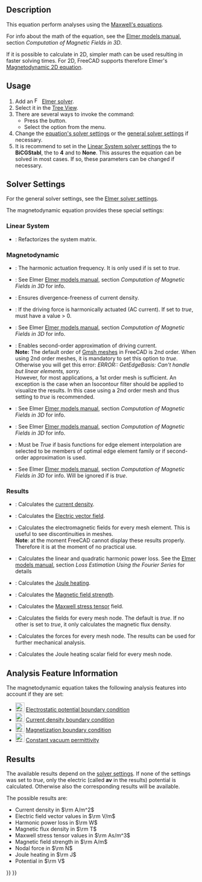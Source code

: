 <languages/>
<translate>

<!--T:1-->
{{Docnav
|[[FEM_EquationElectricforce|Electricforce Equation]]
|[[FEM_EquationMagnetodynamic2D|Magnetodynamic 2D Equation]]
|[[FEM_Workbench|FEM]]
|IconL=FEM_EquationElectricforce.svg
|IconR=FEM_EquationMagnetodynamic2D.svg
|IconC=Workbench_FEM.svg
}}

<!--T:2-->
{{GuiCommand
|Name=FEM EquationMagnetodynamic
|MenuLocation=Solve → Electromagnetic Equations → Magnetodynamic Equation
|Workbenches=[[FEM_Workbench|FEM]]
|Version=0.21
|SeeAlso=[[FEM_EquationMagnetodynamic2D|Magnetodynamic 2D equation]]
}}

==Description== <!--T:24-->

<!--T:3-->
This equation perform analyses using the [https://en.wikipedia.org/wiki/Maxwell%27s_equations Maxwell's equations].

<!--T:4-->
For info about the math of the equation, see the [http://www.elmerfem.org/blog/documentation/ Elmer models manual], section ''Computation of Magnetic Fields in 3D''.

<!--T:5-->
If it is possible to calculate in 2D, simpler math can be used resulting in faster solving times. For 2D, FreeCAD supports therefore Elmer's [[FEM_EquationMagnetodynamic2D|Magnetodynamic 2D equation]].

==Usage== <!--T:6-->

<!--T:7-->
# Add an [[Image:FEM_SolverElmer.svg|16px|link=FEM_SolverElmer#Equations]] [[FEM_SolverElmer#Equations|Elmer solver]].
# Select it in the [[Tree_View|Tree View]].
# There are several ways to invoke the command:
#* Press the {{Button|[[Image:FEM_EquationMagnetodynamic.svg|16px]] [[FEM_EquationMagnetodynamic|Magnetodynamic Equation]]}} button.
#* Select the {{MenuCommand|Solve → Electromagnetic Equations → [[Image:FEM_EquationMagnetodynamic.svg|16px]] Magnetodynamic Equation}} option from the menu.
# Change the [[#Solver_Settings|equation's solver settings]] or the [[FEM_SolverElmer_SolverSettings|general solver settings]] if necessary.
# It is recommend to set in the [[FEM_SolverElmer_SolverSettings#Linear_System|Linear System solver settings]] the {{PropertyData|Linear Iterative Method}} to '''BiCGStabl ''', the {{PropertyData|BiCGstabl Degree}} to '''4''' and {{PropertyData|Linear Preconditioning}} to '''None'''. This assures the equation can be solved in most cases. If so, these parameters can be changed if necessary.

==Solver Settings== <!--T:8-->

<!--T:9-->
For the general solver settings, see the [[FEM_SolverElmer_SolverSettings|Elmer solver settings]].

<!--T:10-->
The magnetodynamic equation provides these special settings:

===Linear System=== <!--T:23-->

<!--T:11-->
* {{PropertyData|Linear System Refactorize}}:  Refactorizes the system matrix.

===Magnetodynamic=== <!--T:12-->

<!--T:13-->
* {{PropertyData|Angular Frequency}}: The harmonic actuation frequency. It is only used if {{PropertyData|Is Harmonic}} is set to ''true''.
* {{PropertyData|Automated Source Projection BCs}}: See Elmer [https://www.elmerfem.org/blog/documentation/ Elmer models manual], section ''Computation of Magnetic Fields in 3D'' for info.
* {{PropertyData|FixInput Current Density}}: Ensures divergence-freeness of current density.
* {{PropertyData|Is Harmonic}}: If the driving force is harmonically actuated (AC current). If set to ''true'', {{PropertyData|Angular Frequency}} must have a value > 0.
* {{PropertyData|Lagrange Gauge Penalization Coefficient}}: See Elmer [https://www.elmerfem.org/blog/documentation/ Elmer models manual], section ''Computation of Magnetic Fields in 3D'' for info.
* {{PropertyData|Quadratic Approximation}}: Enables second-order approximation of driving current.</br>'''Note:''' The default order of [[FEM_MeshGmshFromShape|Gmsh meshes]] in FreeCAD is 2nd order. When using 2nd order meshes, it is mandatory to set this option to ''true''. Otherwise you will get this error: ''ERROR:: GetEdgeBasis: Can't handle but linear elements, sorry.''</br>However, for most applications, a 1st order mesh is sufficient. An exception is the case when an Isocontour filter should be applied to visualize the results. In this case using a 2nd order mesh and thus setting {{PropertyData|Quadratic Approximation}} to ''true'' is recommended.
* {{PropertyData|Static Conductivity}}: See Elmer [https://www.elmerfem.org/blog/documentation/ Elmer models manual], section ''Computation of Magnetic Fields in 3D'' for info.
* {{PropertyData|Use Lagrange Gauge}}: See Elmer [https://www.elmerfem.org/blog/documentation/ Elmer models manual], section ''Computation of Magnetic Fields in 3D'' for info.
* {{PropertyData|Use Piola Transform}}: Must be ''True'' if basis functions for edge element interpolation are selected to be members of optimal edge element family or if second-order approximation is used.
* {{PropertyData|Use Tree Gauge}}: See Elmer [https://www.elmerfem.org/blog/documentation/ Elmer models manual], section ''Computation of Magnetic Fields in 3D'' for info. Will be ignored if {{PropertyData|Use Piola Transform}} is ''true''.

===Results=== <!--T:14-->

<!--T:15-->
* {{PropertyData|Calculate Current Density}}: Calculates the [https://en.wikipedia.org/wiki/Current_density current density].
* {{PropertyData|Calculate Electric Field}}: Calculates the [https://en.wikipedia.org/wiki/Electric_field Electric vector field].
* {{PropertyData|Calculate Elemental Fields}}: Calculates the electromagnetic fields for every mesh element. This is useful to see discontinuities in meshes.</br>'''Note''': at the moment FreeCAD cannot display these results properly. Therefore it is at the moment of no practical use.
* {{PropertyData|Calculate Harmonic Loss}}: Calculates the linear and quadratic harmonic power loss. See the [https://www.elmerfem.org/blog/documentation/ Elmer models manual], section ''Loss Estimation Using the Fourier Series'' for details
* {{PropertyData|Calculate Joule Heating}}: Calculates the [https://en.wikipedia.org/wiki/Joule_heating Joule heating].
* {{PropertyData|Calculate Magnetic Strength}}: Calculates the [https://en.wikipedia.org/wiki/Magnetic_field Magnetic field strength].
* {{PropertyData|Calculate Maxwell Stress}}: Calculates the [https://en.wikipedia.org/wiki/Maxwell_stress_tensor Maxwell stress tensor] field.
* {{PropertyData|Calculate Nodal Fields}}: Calculates the fields for every mesh node. The default is ''true''. If no other {{PropertyData|Calculate *}} is set to ''true'', it only calculates the magnetic flux density.
* {{PropertyData|Calculate Nodal Forces}}: Calculates the forces for every mesh node. The results can be used for further mechanical analysis.
* {{PropertyData|Calculate Nodal Heating}}: Calculates the Joule heating scalar field for every mesh node.

==Analysis Feature Information== <!--T:16-->

<!--T:17-->
The magnetodynamic equation takes the following analysis features into account if they are set:

<!--T:18-->
* [[Image:FEM_ConstraintElectrostaticPotential.svg|24px]] [[FEM_ConstraintElectrostaticPotential|Electrostatic potential boundary condition]]
* [[Image:FEM_ConstraintCurrentDensity.svg|24px]] [[FEM_ConstraintCurrentDensity|Current density boundary condition]]
* [[Image:FEM_ConstraintMagnetization.svg|24px]] [[FEM_ConstraintMagnetization|Magnetization boundary condition]]
* [[Image:FEM_ConstantVacuumPermittivity.svg|24px]] [[FEM_ConstantVacuumPermittivity|Constant vacuum permittivity]]

==Results== <!--T:19-->

<!--T:20-->
The available results depend on the [[#Solver_Settings|solver settings]]. If none of the {{PropertyData|Calculate *}} settings was set to ''true'', only the electric (called '''av''' in the results) potential is calculated. Otherwise also the corresponding results will be available.

<!--T:21-->
The possible results are:
* Current density in <math>\rm A/m^2</math>
* Electric field vector values in <math>\rm V/m</math>
* Harmonic power loss in <math>\rm W</math>
* Magnetic flux density in <math>\rm T</math>
* Maxwell stress tensor values in <math>\rm As/m^3</math>
* Magnetic field strength in <math> \rm A/m</math>
* Nodal force in <math>\rm N</math>
* Joule heating in <math>\rm J</math>
* Potential in <math>\rm V</math>


<!--T:22-->
{{Docnav
|[[FEM_EquationElectricforce|Electricforce Equation]]
|[[FEM_EquationMagnetodynamic2D|Magnetodynamic 2D Equation]]
|[[FEM_Workbench|FEM]]
|IconL=FEM_EquationElectricforce.svg
|IconR=FEM_EquationMagnetodynamic2D.svg
|IconC=Workbench_FEM.svg
}}

</translate>
{{FEM_Tools_navi{{#translation:}}}}
{{Userdocnavi{{#translation:}}}}
